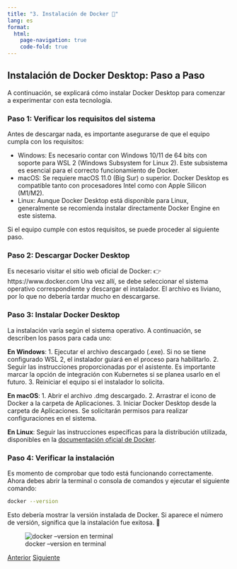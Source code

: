 ```yaml
---
title: "3. Instalación de Docker 🐳"
lang: es
format: 
  html:
    page-navigation: true
    code-fold: true
---
```


## Instalación de Docker Desktop: Paso a Paso

A continuación, se explicará cómo instalar Docker Desktop para comenzar a experimentar con esta tecnología.

### Paso 1: Verificar los requisitos del sistema
Antes de descargar nada, es importante asegurarse de que el equipo cumpla con los requisitos:

* Windows: Es necesario contar con Windows 10/11 de 64 bits con soporte para WSL 2 (Windows Subsystem for Linux 2). Este subsistema es esencial para el correcto funcionamiento de Docker.
* macOS: Se requiere macOS 11.0 (Big Sur) o superior. Docker Desktop es compatible tanto con procesadores Intel como con Apple Silicon (M1/M2).
* Linux: Aunque Docker Desktop está disponible para Linux, generalmente se recomienda instalar directamente Docker Engine en este sistema.

Si el equipo cumple con estos requisitos, se puede proceder al siguiente paso.

### Paso 2: Descargar Docker Desktop
Es necesario visitar el sitio web oficial de Docker:
 👉 https://www.docker.com
 Una vez allí, se debe seleccionar el sistema operativo correspondiente y descargar el instalador. El archivo es liviano, por lo que no debería tardar mucho en descargarse.

### Paso 3: Instalar Docker Desktop
La instalación varía según el sistema operativo. A continuación, se describen los pasos para cada uno:

**En Windows**:
1. Ejecutar el archivo descargado (.exe). Si no se tiene configurado WSL 2, el instalador guiará en el proceso para habilitarlo.
2. Seguir las instrucciones proporcionadas por el asistente. Es importante marcar la opción de integración con Kubernetes si se planea usarlo en el futuro.
3. Reiniciar el equipo si el instalador lo solicita.

**En macOS**:
1. Abrir el archivo .dmg descargado.
2. Arrastrar el icono de Docker a la carpeta de Aplicaciones.
3. Iniciar Docker Desktop desde la carpeta de Aplicaciones. Se solicitarán permisos para realizar configuraciones en el sistema.

**En Linux**:
Seguir las instrucciones específicas para la distribución utilizada, disponibles en la [documentación oficial de Docker](https://docs.docker.com/desktop/setup/install/linux/).

### Paso 4: Verificar la instalación
Es momento de comprobar que todo está funcionando correctamente.
Ahora debes abrir la terminal o consola de comandos y ejecutar el siguiente comando:
```bash
docker --version
```

Esto debería mostrar la versión instalada de Docker. Si aparece el número de versión, significa que la instalación fue exitosa. 🚀

![docker --version en terminal](./assets/images/docker__version.png)


<a href="02-contenedores.qmd" class="btn btn-primary">Anterior</a>
<a href="04-primer-container.qmd" class="btn btn-primary">Siguiente</a>